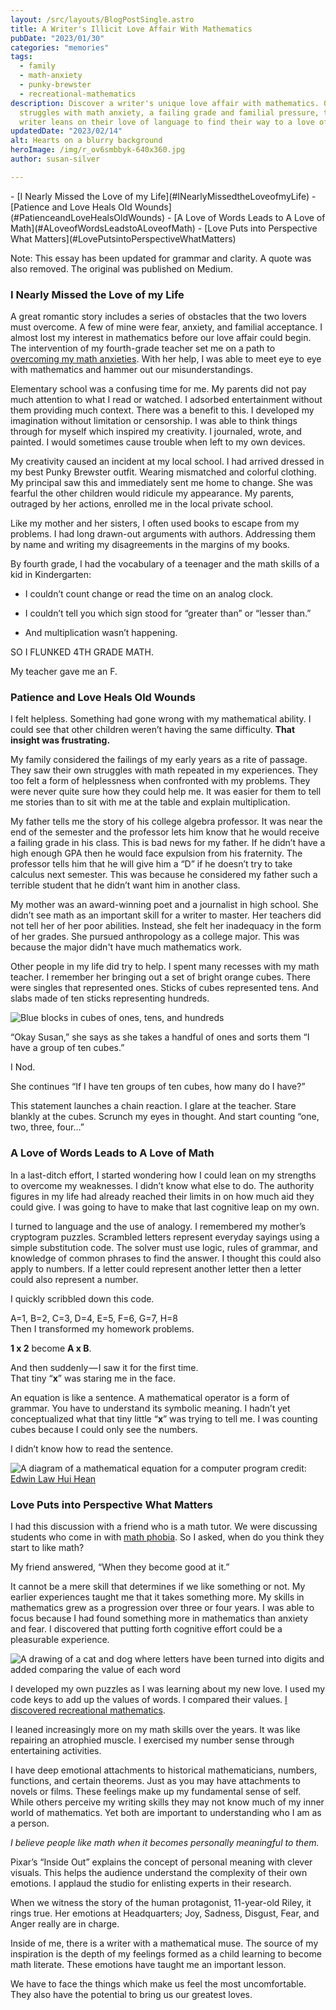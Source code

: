 ```yaml
---
layout: /src/layouts/BlogPostSingle.astro
title: A Writer's Illicit Love Affair With Mathematics
pubDate: "2023/01/30"
categories: "memories"
tags:
  - family
  - math-anxiety
  - punky-brewster
  - recreational-mathematics
description: Discover a writer's unique love affair with mathematics. Overcoming
  struggles with math anxiety, a failing grade and familial pressure, this
  writer leans on their love of language to find their way to a love of numbers.
updatedDate: "2023/02/14"
alt: Hearts on a blurry background 
heroImage: /img/r_ov6smbbyk-640x360.jpg
author: susan-silver

---
```



<Toc>
- [I Nearly Missed the Love of my Life](#INearlyMissedtheLoveofmyLife)
- [Patience and Love Heals Old Wounds](#PatienceandLoveHealsOldWounds)
- [A Love of Words Leads to A Love of Math](#ALoveofWordsLeadstoALoveofMath)
- [Love Puts into Perspective What Matters](#LovePutsintoPerspectiveWhatMatters)
</Toc>

Note: This essay has been updated for grammar and clarity. A quote was also removed. The original was published on Medium.



### <a name="INearlyMissedtheLoveofmyLife"></a> I Nearly Missed the Love of my Life

A great romantic story includes a series of obstacles that the two lovers must overcome.
 A few of mine were fear, anxiety, and familial acceptance. I almost lost my interest in mathematics before
  our love affair could begin. The intervention of my fourth-grade teacher set me on a path to 
  [overcoming my math anxieties](https://beautyofmathematics.com/about/). With her help, 
  I was able to meet eye to eye with mathematics and hammer out our misunderstandings.

Elementary school was a confusing time for me. My parents did not pay much attention to what I read or watched.
 I adsorbed entertainment without them providing much context. There was a benefit to this. I developed my imagination without 
 limitation or censorship. I was able to think things through for myself which inspired my creativity. I journaled, wrote, and 
 painted. I would sometimes cause trouble when left to my own devices.


<YouTube id="https://www.youtube.com/watch?v=WZi_-uEwCcs" />

My creativity caused an incident at my local school. I had arrived dressed in my best Punky Brewster outfit.
 Wearing mismatched and colorful clothing. My principal saw this and immediately sent me home to change. 
 She was fearful the other children would ridicule my appearance. My parents, outraged by her actions,
  enrolled me in the local private school.

Like my mother and her sisters, I often used books to escape from my problems. I had long drawn-out arguments with authors. 
Addressing them by name and writing my disagreements in the margins of my books.

By fourth grade, I had the vocabulary of a teenager and the math skills of a kid in Kindergarten:

- I couldn’t count change or read the time on an analog clock.

- I couldn’t tell you which sign stood for “greater than” or “lesser than.”

- And multiplication wasn’t happening.

SO I FLUNKED 4TH GRADE MATH.

My teacher gave me an F.

### <a name="PatienceandLoveHealsOldWounds"></a> Patience and Love Heals Old Wounds

I felt helpless. Something had gone wrong with my mathematical ability. I could see that other children weren’t having
 the same difficulty. **That insight was frustrating.**

My family considered the failings of my early years as a rite of passage. They saw their own struggles with 
math repeated in my experiences. They too felt a form of helplessness when confronted with my problems. They were 
never quite sure how they could help me. It was easier for them to tell me stories than to sit with me at the table 
and explain multiplication.

My father tells me the story of his college algebra professor. It was near the end of the semester and the professor lets 
him know that he would receive a failing grade in his class. This is bad news for my father. If he didn’t have a high enough 
GPA then he would face expulsion from his fraternity. The professor tells him that he will give him a “D” if he doesn’t try to
 take calculus next semester. This was because he considered my father such a terrible student that he didn’t want him in another class.

My mother was an award-winning poet and a journalist in high school. She didn’t see math as an important skill for a writer to master.
 Her teachers did not tell her of her poor abilities. Instead, she felt her inadequacy in the form of her grades. She pursued 
 anthropology as a college major. This was because the major didn't have much mathematics work.

Other people in my life did try to help. I spent many recesses with my math teacher. I remember her bringing out a set of bright 
orange cubes. There were singles that represented ones. Sticks of cubes represented tens. And slabs made of ten sticks representing 
hundreds.

![Blue blocks in cubes of ones, tens, and hundreds](../../assets/blue-blocks-ones-tens-hundreds.jpg) 


“Okay Susan,” she says as she takes a handful of ones and sorts them “I have a group of ten cubes.”

I Nod.

She continues “If I have ten groups of ten cubes, how many do I have?”

This statement launches a chain reaction. I glare at the teacher. Stare blankly at the cubes. Scrunch my eyes in thought. And start counting “one, two, three, four…”

### <a name="ALoveofWordsLeadstoALoveofMath"></a> A Love of Words Leads to A Love of Math

In a last-ditch effort, I started wondering how I could lean on my strengths to overcome my weaknesses. I didn’t know what else to do. The authority figures in my life had already reached their limits in on how much aid they could give. I was going to have to make that last cognitive leap on my own.

I turned to language and the use of analogy. I remembered my mother’s cryptogram puzzles. Scrambled letters represent everyday sayings using a simple substitution code. The solver must use logic, rules of grammar, and knowledge of common phrases to find the answer. I thought this could also apply to numbers. If a letter could represent another letter then a letter could also represent a number.

I quickly scribbled down this code.

A=1, B=2, C=3, D=4, E=5, F=6, G=7, H=8  
Then I transformed my homework problems.

**1 x 2** become **A x B**.

And then suddenly — I saw it for the first time.  
That tiny “**x**” was staring me in the face.

An equation is like a sentence. A mathematical operator is a form of grammar. You have to understand its symbolic meaning. I hadn’t yet conceptualized what that tiny little “**x**” was trying to tell me. I was counting cubes because I could only see the numbers.


<BlockQuoteQuote> I didn’t know how to read the sentence. </BlockQuoteQuote>

![A diagram of a mathematical equation for a computer program](../../assets/mathematical-grammer.jpg)
credit: [Edwin Law Hui Hean](https://www.mmu.edu.my/foe/internal-login/)

### <a name="LovePutsintoPerspectiveWhatMatters"></a> Love Puts into Perspective What Matters

I had this discussion with a friend who is a math tutor. We were discussing students who come in with 
[math phobia](https://beautyofmathematics.com/what-math-anxiety-feels-like/). So I asked, when do you think
 they start to like math?

My friend answered, “When they become good at it.”

It cannot be a mere skill that determines if we like something or not. My earlier experiences taught me that
 it takes something more. My skills in mathematics grew as a progression over three or four years. I was able to 
 focus because I had found something more in mathematics than anxiety and fear. I discovered that putting forth 
 cognitive effort could be a pleasurable experience.



![A drawing of a cat and dog where letters have been turned into digits and added comparing the value of each word](../../assets/math-games.jpg) 


I developed my own puzzles as I was learning about my new love. I used my code keys to add up the values of words. 
I compared their values. [I discovered recreational mathematics](https://www.npr.org/2014/04/12/302166509/martin-gardner-a-genius-of-recreational-mathematics).

I leaned increasingly more on my math skills over the years. It was like repairing an atrophied muscle. I exercised 
my number sense through entertaining activities.

I have deep emotional attachments to historical mathematicians, numbers, functions, and certain theorems. Just as you may 
have attachments to novels or films. These feelings make up my fundamental sense of self. While others perceive my writing 
skills they may not know much of my inner world of mathematics. Yet both are important to understanding who I am as a person.

_I believe people like math when it becomes personally meaningful to them._

<YouTube id="https://www.youtube.com/watch?v=AXGhfYVAOKE" />

Pixar’s “Inside Out” explains the concept of personal meaning with clever visuals. This helps the audience understand 
the complexity of their own emotions. I applaud the studio for enlisting experts in their research.

When we witness the story of the human protagonist, 11-year-old Riley, it rings true. Her emotions at Headquarters; 
Joy, Sadness, Disgust, Fear, and Anger really are in charge.

Inside of me, there is a writer with a mathematical muse. The source of my inspiration is the depth of my feelings
 formed as a child learning to become math literate. These emotions have taught me an important lesson.

<BlockQuoteQuote> We have to face the things which make us feel the most uncomfortable. They also have the potential 
to bring us our greatest loves. </BlockQuoteQuote>
